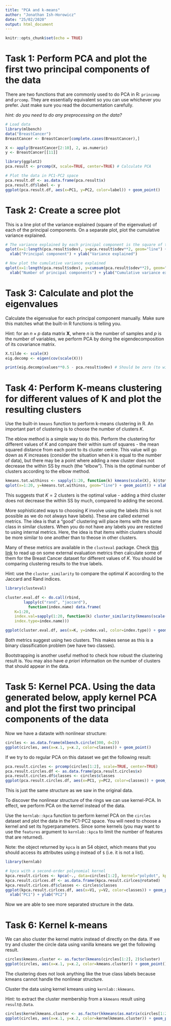 ```yaml
---
title: "PCA and k-means"
author: "Jonathan Ish-Horowicz"
date: "25/02/2020"
output: html_document
---
```


```r
knitr::opts_chunk$set(echo = TRUE)
```

# Task 1: Perform PCA and plot the first two principal components of the data

There are two functions that are commonly used to do PCA in R: `princomp` and `prcomp`. They are essentially equivalent so you can use whichever you prefer. Just make sure you read the documentation carefully.

*hint: do you need to do any preprocessing on the data?*

```r
# Load data
library(mlbench)
data("BreastCancer")
BreastCancer <- BreastCancer[complete.cases(BreastCancer),]

X <- apply(BreastCancer[2:10], 2, as.numeric)
y <- BreastCancer[[11]]
```

```r
library(ggplot2)
pca.result <- prcomp(X, scale=TRUE, center=TRUE) # Calculate PCA

# Plot the data in PC1-PC2 space
pca.result.df <- as.data.frame(pca.result$x)
pca.result.df$label <- y
ggplot(pca.result.df, aes(x=PC1, y=PC2, color=label)) + geom_point()
```

#  Task 2: Create a scree plot 

This is a line plot of the variance explained (square of the eigenvalue) of each of the principal components. On a separate plot, plot the cumulative variance explained.

```r
# The variance explained by each principal component is the square of the standard deviation
qplot(x=1:length(pca.result$sdev), y=pca.result$sdev**2, geom="line") + geom_point() +
  xlab("Principal component") + ylab("Variance explained")
```

```r
# Now plot the cumulative variance explained
qplot(x=1:length(pca.result$sdev), y=cumsum(pca.result$sdev**2), geom="line") + geom_point() +
  xlab("Number of principal components") + ylab("Cumulative variance explained")
```

# Task 3: Calculate and plot the eigenvalues

Calculate the eigenvalue for each principal component manually. Make sure this matches what the built-in R functions is telling you.

Hint: for an $n \times p$ data matrix $\mathbf{X}$, where $n$ is the number of samples and $p$ is the number of variables, we perform PCA by doing the eigendecomposition of its covariance matrix.

```r
X.tilde <- scale(X)
eig.decomp <- eigen(cov(scale(X)))

print(eig.decomp$values**0.5 - pca.result$sdev) # Should be zero (to within machine precision)
```

# Task 4: Perform K-means clustering for different values of K and plot the resulting clusters

Use the built-in `kmeans` function to perform k-means clustering in R. An important part of clustering is to choose the number of clusters $K$. 

The eblow method is a simple way to do this. Perform the clustering for different values of $K$ and compare their within sum of squares - the mean squared distance from each point to its cluster centre. This value will go down as $K$ increases (consider the situation when $k$ is equal to the number of data), but there may be a point where adding a new cluster does not decrease the within SS by much (the "elbow"). This is the optimal number of clusters according to the elbow method.

```r
kmeans.tot.withinss <- sapply(1:20, function(k) kmeans(scale(X), k)$tot.withinss)
qplot(x=1:20, y=kmeans.tot.withinss, geom="line") + geom_point() + xlab("Number of clusters") + ylab("Total within SS")
```
This suggests that $K=2$ clusters is the optimal value - adding a third cluster does not decrease the within SS by much, compared to adding the second.

More sophisticated ways to choosing $K$ involve using the labels (this is not possible as we do not always have labels). These are called externel metrics. The idea is that a "good" clustering will place items with the same class in similar clusters. When you do not have any labels you are resticted to using internal metrics. Here, the idea is that items within clusters should be more similar to one another than to theose in other clusters.

Many of these metrics are available in the `clusteval` package. Check [this link](https://en.wikipedia.org/wiki/Cluster_analysis#External_evaluation) to read up on some external evaluation metrics then calculate some of them for the Breast Cancer dataset for different values of $K$. You should be comparing clustering results to the true labels.

Hint: use the `cluster_similarity` to compare the optimal $K$ according to the Jaccard and Rand indices.

```r
library(clusteval)

cluster.eval.df <- do.call(rbind,
        lapply(c("rand", "jaccard"),
          function(index.name) data.frame(
    K=1:20,
    index.val=sapply(1:20, function(k) cluster_similarity(kmeans(scale(X), k)$cluster, y, similarity=index.name, method="independence")),
    index.type=index.name)))

ggplot(cluster.eval.df, aes(x=K, y=index.val, color=index.type)) + geom_line() + geom_point()
```

Both metrics suggest using two clusters. This makes sense as this is a binary classification problem (we have two classes).

Bootstrapping is another useful method to check how robust the clustering result is. You may also have *a priori* information on the number of clusters that should appear in the data.

# Task 5: Kernel PCA. Using the data generated below, apply kernel PCA and plot the first two principal components of the data

Now we have a dataste with nonlinear structure:

```r
circles <- as.data.frame(mlbench.circle(300, d=2))
ggplot(circles, aes(x=x.1, y=x.2, color=classes)) + geom_point()
```

If we try to do regular PCA on this dataset we get the following result:

```r
pca.result.circles <- prcomp(circles[1:2], scale=TRUE, center=TRUE)
pca.result.circles.df <- as.data.frame(pca.result.circles$x)
pca.result.circles.df$classes <- circles$classes
ggplot(pca.result.circles.df, aes(x=PC1, y=PC2, color=classes)) + geom_point()
```

This is just the same structure as we saw in the original data.

To discover the nonlinear structure of the rings we can use kernel-PCA. In effect, we perform PCA on the kernel instead of the data.

Use the `kernlab::kpca` function to perform kernel PCA on the `circles` dataset and plot the data in the PC1-PC2 space. You will need to choose a kernel and set its hyperparameters. Since some kernels (you may want to use the `features` argument to `kernlab::kpca` to limit the number of features that are returned).

Note: the object returned by `kpca` is an S4 object, which means that you should access its attributes using `@` instead of `$` (i.e. it is not a list).

```r
library(kernlab)

# kpca with a second-order polynomial kernel
kpca.result.cirlces <- kpca(~., data=circles[1:2], kernel="polydot", kpar=list(degree=2, scale=100.0))
kpca.result.cirlces.df <- as.data.frame(kpca.result.cirlces@rotated)
kpca.result.cirlces.df$classes <- circles$classes
ggplot(kpca.result.cirlces.df, aes(x=V1, y=V2, color=classes)) + geom_point() + 
  xlab("PC1") + ylab("PC2")
```

Now we are able to see more separated structure in the data.

# Task 6: Kernel k-means

We can also cluster the kernel matrix instead of directly on the data. If we try and cluster the circle data using vanilla kmeans we get the following result.

```r
circles$kmeans.cluster <- as.factor(kmeans(circles[1:2], 2)$cluster)
ggplot(circles, aes(x=x.1, y=x.2, color=kmeans.cluster)) + geom_point()
```

The clustering does not look anything like the true class labels because kmeans cannot handle the nonlinear structure.

Cluster the data using kernel kmeans using `kernlab::kkmeans`. 

Hint: to extract the cluster membership from a `kkmeans` result using `result@.Data`.

```r
circles$kernelkmeans.cluster <- as.factor(kkmeans(as.matrix(circles[1:2]), centers=2, kernel="rbfdot", kpar=list(sigma=50.0))@.Data)
ggplot(circles, aes(x=x.1, y=x.2, color=kernelkmeans.cluster)) + geom_point()
```

